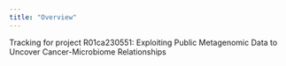 ```yaml
---
title: "Overview"
---
```


Tracking for project R01ca230551: Exploiting Public Metagenomic Data to Uncover Cancer-Microbiome Relationships

